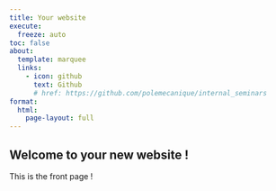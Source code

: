 ```yaml
---
title: Your website
execute:
  freeze: auto
toc: false
about:
  template: marquee
  links:
    - icon: github
      text: Github
      # href: https://github.com/polemecanique/internal_seminars
format:
  html:
    page-layout: full
---
```


## Welcome to your new website !

This is the front page !

